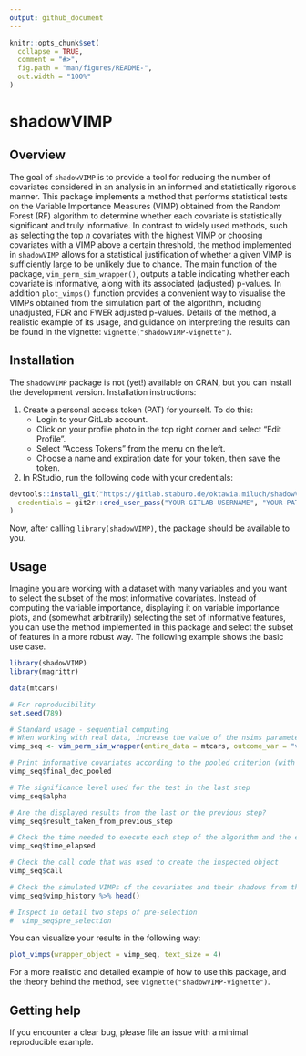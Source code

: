 ```yaml
---
output: github_document
---
```


<!-- README.md is generated from README.Rmd. Please edit that file -->

```r
knitr::opts_chunk$set(
  collapse = TRUE,
  comment = "#>",
  fig.path = "man/figures/README-",
  out.width = "100%"
)
```

# shadowVIMP

<!-- badges: start -->
<!-- badges: end -->

<!-- keep`README.md` up-to-date -> use`devtools::build_readme()`-->

## Overview

The goal of `shadowVIMP` is to provide a tool for reducing the number of covariates considered in an analysis in an informed and statistically rigorous manner. This package implements a method that performs statistical tests on the Variable Importance Measures (VIMP) obtained from the Random Forest (RF) algorithm to determine whether each covariate is statistically significant and truly informative. In contrast to widely used methods, such as selecting the top *n* covariates with the highest VIMP or choosing covariates with a VIMP above a certain threshold, the method implemented in `shadowVIMP` allows for a statistical justification of whether a given VIMP is sufficiently large to be unlikely due to chance. The main function of the package, `vim_perm_sim_wrapper()`, outputs a table indicating whether each covariate is informative, along with its associated (adjusted) p-values. In addition
`plot_vimps()` function provides a convenient way to visualise the VIMPs obtained from the simulation part of the algorithm, including unadjusted, FDR and FWER adjusted p-values. Details of the method, a realistic example of its usage, and guidance on interpreting the results can be found in the vignette: `vignette("shadowVIMP-vignette")`.

## Installation

The `shadowVIMP` package is not (yet!) available on CRAN, but you can install the development version. Installation instructions:

1. Create a personal access token (PAT) for yourself. To do this:
   - Login to your GitLab account.
   - Click on your profile photo in the top right corner and select "Edit Profile".
   - Select "Access Tokens" from the menu on the left.
   - Choose a name and expiration date for your token, then save the token.
2. In RStudio, run the following code with your credentials:

``` r
devtools::install_git("https://gitlab.staburo.de/oktawia.miluch/shadowVIMP-package.git",
  credentials = git2r::cred_user_pass("YOUR-GITLAB-USERNAME", "YOUR-PAT-TOKEN")
)
```

Now, after calling `library(shadowVIMP)`, the package should be available to you. 

## Usage

Imagine you are working with a dataset with many variables and you want to select the subset of the most informative covariates. Instead of computing the variable importance, displaying it on variable importance plots, and (somewhat arbitrarily) selecting the set of informative features, you can use the method implemented in this package and select the subset of features in a more robust way. The following example shows the basic use case.

```r
library(shadowVIMP)
library(magrittr)

data(mtcars)

# For reproducibility
set.seed(789)

# Standard usage - sequential computing
# When working with real data, increase the value of the nsims parameter or leave it at the default value
vimp_seq <- vim_perm_sim_wrapper(entire_data = mtcars, outcome_var = "vs", nsims = c(30, 100, 150))

# Print informative covariates according to the pooled criterion (with and without p-value correction)
vimp_seq$final_dec_pooled

# The significance level used for the test in the last step
vimp_seq$alpha

# Are the displayed results from the last or the previous step?
vimp_seq$result_taken_from_previous_step

# Check the time needed to execute each step of the algorithm and the entire procedure
vimp_seq$time_elapsed

# Check the call code that was used to create the inspected object
vimp_seq$call

# Check the simulated VIMPs of the covariates and their shadows from the last step of the procedure
vimp_seq$vimp_history %>% head()

# Inspect in detail two steps of pre-selection
#  vimp_seq$pre_selection
```

You can visualize your results in the following way:

```r
plot_vimps(wrapper_object = vimp_seq, text_size = 4)
```

For a more realistic and detailed example of how to use this package, and the theory behind the method, see `vignette("shadowVIMP-vignette")`.

## Getting help

If you encounter a clear bug, please file an issue with a minimal reproducible example.

